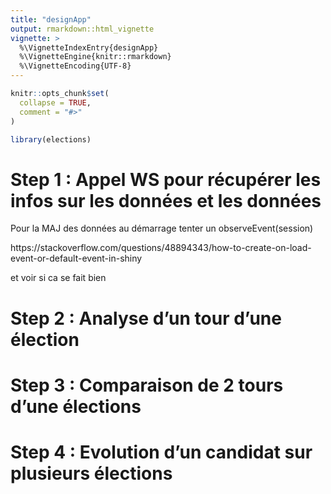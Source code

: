 ```yaml
---
title: "designApp"
output: rmarkdown::html_vignette
vignette: >
  %\VignetteIndexEntry{designApp}
  %\VignetteEngine{knitr::rmarkdown}
  %\VignetteEncoding{UTF-8}
---
```


```r
knitr::opts_chunk$set(
  collapse = TRUE,
  comment = "#>"
)
```

```r
library(elections)
```

# Step 1 : Appel WS pour récupérer les infos sur les données et les données

Pour la MAJ des données au démarrage tenter un observeEvent(session)

https://stackoverflow.com/questions/48894343/how-to-create-on-load-event-or-default-event-in-shiny

et voir si ca se fait bien


# Step 2 : Analyse d'un tour d'une élection
# Step 3 : Comparaison de 2 tours d'une élections
# Step 4 : Evolution d'un candidat sur plusieurs élections



